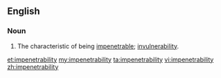 ==English==
===Noun===
{{en-noun|impenetrabilities}}
# The characteristic of being [[impenetrable]]; [[invulnerability]].

[[et:impenetrability]]
[[my:impenetrability]]
[[ta:impenetrability]]
[[vi:impenetrability]]
[[zh:impenetrability]]